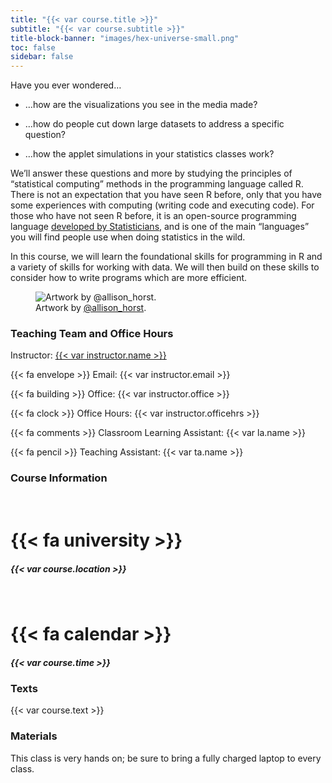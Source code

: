 ```yaml
---
title: "{{< var course.title >}}"
subtitle: "{{< var course.subtitle >}}"
title-block-banner: "images/hex-universe-small.png"
toc: false
sidebar: false
---
```


Have you ever wondered...

-   ...how are the visualizations you see in the media made?

-   ...how do people cut down large datasets to address a specific question?

-   ...how the applet simulations in your statistics classes work? 

We’ll answer these questions and more by studying the principles of “statistical computing” methods in the programming language called R. There is not an expectation that you have seen R before, only that you have some experiences with computing (writing code and executing code). For those who have not seen R before, it is an open-source programming language [developed by Statisticians](https://en.wikipedia.org/wiki/R_(programming_language)), and is one of the main “languages” you will find people use when doing statistics in the wild.

In this course, we will learn the foundational skills for programming in R and a variety of skills for working with data. We will then build on these skills to consider how to write programs which are more efficient.

![Artwork by [\@allison_horst](https://allisonhorst.com/allison-horst).](/images/r-sad-happy.png){fig-alt="A digital cartoon with two illustrations: the top shows the R-logo with a scary face, and a small scared little fuzzy monster holding up a white flag in surrender while under a dark storm cloud. The text above says 'at first I was like…' The lower cartoon is a friendly, smiling R-logo jumping up to give a happy fuzzy monster a high-five under a smiling sun and next to colorful flowers. The text above the bottom illustration reads 'but now it’s like…'"}

### Teaching Team and Office Hours

Instructor: [{{< var instructor.name >}}]({{< var instructor.url >}})

{{< fa envelope >}} Email: {{< var instructor.email >}}

{{< fa building >}} Office: {{< var instructor.office >}}

{{< fa clock >}} Office Hours: {{< var instructor.officehrs >}}

{{< fa comments >}} Classroom Learning Assistant: {{< var la.name >}}

{{< fa pencil >}} Teaching Assistant: {{< var ta.name >}}

### Course Information

::::: grid
::: {.g-col-12 .g-col-sm-6 .g-col-md-6}
<br>

# {{< fa university >}} {.icon}

##### {{< var course.location >}} {.center}
:::

::: {.g-col-12 .g-col-sm-6 .g-col-md-6}
<br>

# {{< fa calendar >}} {.icon}

##### {{< var course.time >}} {.center}
:::
:::::

### Texts

{{< var course.text >}}

### Materials

This class is very hands on; be sure to bring a fully charged laptop to every class.
